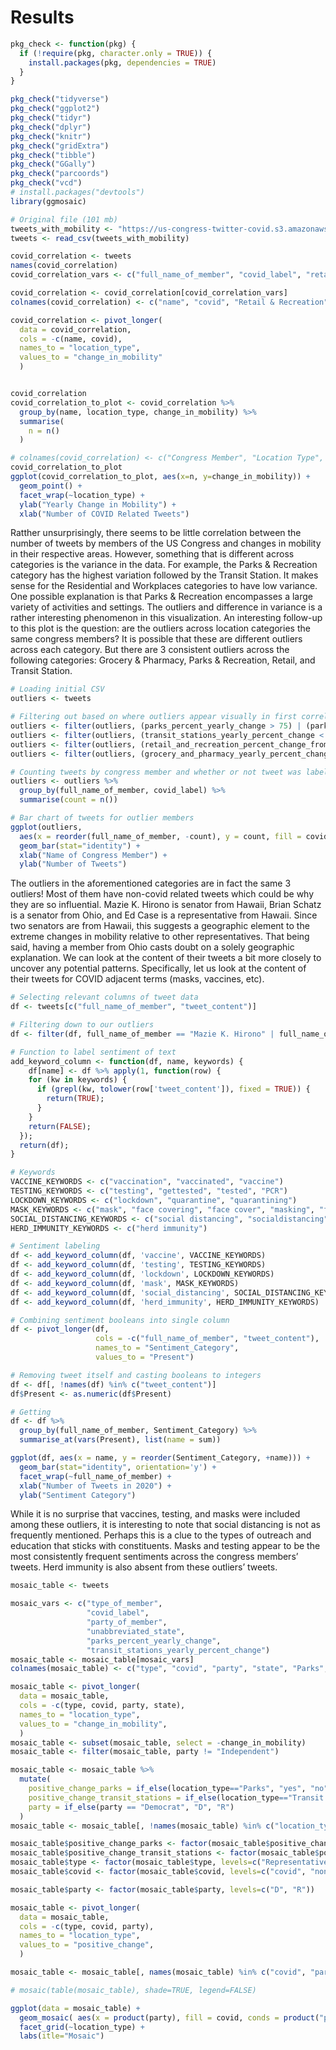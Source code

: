 # Results
```r

pkg_check <- function(pkg) {
  if (!require(pkg, character.only = TRUE)) {
    install.packages(pkg, dependencies = TRUE)
  }
}

pkg_check("tidyverse")
pkg_check("ggplot2")
pkg_check("tidyr")
pkg_check("dplyr")
pkg_check("knitr")
pkg_check("gridExtra")
pkg_check("tibble")
pkg_check("GGally")
pkg_check("parcoords")
pkg_check("vcd")
# install.packages("devtools")
library(ggmosaic)

# Original file (101 mb)
tweets_with_mobility <- "https://us-congress-twitter-covid.s3.amazonaws.com/tweets_yearly_mobility_data.csv"
tweets <- read_csv(tweets_with_mobility)
```

```r
covid_correlation <- tweets
names(covid_correlation)
covid_correlation_vars <- c("full_name_of_member", "covid_label", "retail_and_recreation_percent_change_from_baseline", "grocery_and_pharmacy_yearly_percent_change","parks_percent_yearly_change", "transit_stations_yearly_percent_change" , "workplaces_yearly_percent_change","residential_yearly_percent_change" )

covid_correlation <- covid_correlation[covid_correlation_vars]
colnames(covid_correlation) <- c("name", "covid", "Retail & Recreation", "Grocery & Pharmacy", "Parks & Recreation", "Transit Station", "Workplaces", "Residential")

covid_correlation <- pivot_longer(
  data = covid_correlation,
  cols = -c(name, covid),
  names_to = "location_type",
  values_to = "change_in_mobility"
  )


covid_correlation
covid_correlation_to_plot <- covid_correlation %>% 
  group_by(name, location_type, change_in_mobility) %>% 
  summarise(
    n = n()    
  )

# colnames(covid_correlation) <- c("Congress Member", "Location Type", "Change in Mobility")
covid_correlation_to_plot
ggplot(covid_correlation_to_plot, aes(x=n, y=change_in_mobility)) + 
  geom_point() + 
  facet_wrap(~location_type) +
  ylab("Yearly Change in Mobility") +
  xlab("Number of COVID Related Tweets")
```
Ratther unsurprisingly, there seems to be little correlation between the number of tweets by members of the US Congress and changes in mobility in their respective areas. However, something that is different across categories is the variance in the data. For example, the Parks & Recreation category has the highest variation followed by the Transit Station. It makes sense for the Residential and Workplaces categories to have low variance. One possible explanation is that Parks & Recreation encompasses a large variety of activities and settings. The outliers and difference in variance is a rather interesting phenomenon in this visualization. An interesting follow-up to this plot is the question: are the outliers across location categories the same congress members? It is possible that these are different outliers across each category. But there are 3 consistent outliers across the following categories: Grocery & Pharmacy, Parks & Recreation, Retail, and Transit Station.

```r
# Loading initial CSV
outliers <- tweets

# Filtering out based on where outliers appear visually in first correlation plot
outliers <- filter(outliers, (parks_percent_yearly_change > 75) | (parks_percent_yearly_change < -40))
outliers <- filter(outliers, (transit_stations_yearly_percent_change < -50))
outliers <- filter(outliers, (retail_and_recreation_percent_change_from_baseline < -30))
outliers <- filter(outliers, (grocery_and_pharmacy_yearly_percent_change < -20))

# Counting tweets by congress member and whether or not tweet was labeled as "covid-19" related
outliers <- outliers %>%
  group_by(full_name_of_member, covid_label) %>%
  summarise(count = n())

# Bar chart of tweets for outlier members
ggplot(outliers, 
  aes(x = reorder(full_name_of_member, -count), y = count, fill = covid_label)) + 
  geom_bar(stat="identity") + 
  xlab("Name of Congress Member") + 
  ylab("Number of Tweets")
```
The outliers in the aforementioned categories are in fact the same 3 outliers! Most of them have non-covid related tweets which could be why they are so influential. Mazie K. Hirono is senator from Hawaii, Brian Schatz is a senator from Ohio, and Ed Case is a representative from Hawaii. Since two senators are from Hawaii, this suggests a geographic element to the extreme changes in mobility relative to other representatives. That being said, having a member from Ohio casts doubt on a solely geographic explanation. We can look at the content of their tweets a bit more closely to uncover any potential patterns. Specifically, let us look at the content of their tweets for COVID adjacent terms (masks, vaccines, etc).

```r
# Selecting relevant columns of tweet data
df <- tweets[c("full_name_of_member", "tweet_content")]

# Filtering down to our outliers
df <- filter(df, full_name_of_member == "Mazie K. Hirono" | full_name_of_member == "Ed Case" |full_name_of_member == "Brian Schatz")

# Function to label sentiment of text
add_keyword_column <- function(df, name, keywords) {
    df[name] <- df %>% apply(1, function(row) {
    for (kw in keywords) {
      if (grepl(kw, tolower(row['tweet_content']), fixed = TRUE)) {
        return(TRUE);
      }
    }
    return(FALSE);
  });
  return(df);
}

# Keywords
VACCINE_KEYWORDS <- c("vaccination", "vaccinated", "vaccine")
TESTING_KEYWORDS <- c("testing", "gettested", "tested", "PCR")
LOCKDOWN_KEYWORDS <- c("lockdown", "quarantine", "quarantining")
MASK_KEYWORDS <- c("mask", "face covering", "face cover", "masking", "facemask")
SOCIAL_DISTANCING_KEYWORDS <- c("social distancing", "socialdistancing", "safe distance", "physical distancing", "6 feet apart", "6feetapart")
HERD_IMMUNITY_KEYWORDS <- c("herd immunity")

# Sentiment labeling
df <- add_keyword_column(df, 'vaccine', VACCINE_KEYWORDS)
df <- add_keyword_column(df, 'testing', TESTING_KEYWORDS)
df <- add_keyword_column(df, 'lockdown', LOCKDOWN_KEYWORDS)
df <- add_keyword_column(df, 'mask', MASK_KEYWORDS)
df <- add_keyword_column(df, 'social_distancing', SOCIAL_DISTANCING_KEYWORDS)
df <- add_keyword_column(df, 'herd_immunity', HERD_IMMUNITY_KEYWORDS)

# Combining sentiment booleans into single column
df <- pivot_longer(df, 
                   cols = -c("full_name_of_member", "tweet_content"), 
                   names_to = "Sentiment_Category", 
                   values_to = "Present")

# Removing tweet itself and casting booleans to integers
df <- df[, !names(df) %in% c("tweet_content")]
df$Present <- as.numeric(df$Present) 

# Getting 
df <- df %>% 
  group_by(full_name_of_member, Sentiment_Category) %>% 
  summarise_at(vars(Present), list(name = sum))

ggplot(df, aes(x = name, y = reorder(Sentiment_Category, +name))) + 
  geom_bar(stat="identity", orientation='y') + 
  facet_wrap(~full_name_of_member) +
  xlab("Number of Tweets in 2020") +
  ylab("Sentiment Category")
```
While it is no surprise that vaccines, testing, and masks were included among these outliers, it is interesting to note that social distancing is not as frequently mentioned. Perhaps this is a clue to the types of outreach and education that sticks with constituents. Masks and testing appear to be the most consistently frequent sentiments across the congress members' tweets. Herd immunity is also absent from these outliers' tweets.


```r
mosaic_table <- tweets

mosaic_vars <- c("type_of_member", 
                 "covid_label", 
                 "party_of_member", 
                 "unabbreviated_state",
                 "parks_percent_yearly_change", 
                 "transit_stations_yearly_percent_change")
mosaic_table <- mosaic_table[mosaic_vars]
colnames(mosaic_table) <- c("type", "covid", "party", "state", "Parks", "Transit Stations")

mosaic_table <- pivot_longer(
  data = mosaic_table,
  cols = -c(type, covid, party, state),
  names_to = "location_type",
  values_to = "change_in_mobility",
  )
mosaic_table <- subset(mosaic_table, select = -change_in_mobility)
mosaic_table <- filter(mosaic_table, party != "Independent")

mosaic_table <- mosaic_table %>%
  mutate(
    positive_change_parks = if_else(location_type=="Parks", "yes", "no"),
    positive_change_transit_stations = if_else(location_type=="Transit Stations", "yes", "no"),
    party = if_else(party == "Democrat", "D", "R")
  )
mosaic_table <- mosaic_table[, !names(mosaic_table) %in% c("location_type", "state")]

mosaic_table$positive_change_parks <- factor(mosaic_table$positive_change_parks, levels=c("yes", "no"))
mosaic_table$positive_change_transit_stations <- factor(mosaic_table$positive_change_transit_stations, levels=c("yes", "no"))
mosaic_table$type <- factor(mosaic_table$type, levels=c("Representative", "Senator"))
mosaic_table$covid <- factor(mosaic_table$covid, levels=c("covid", "non-covid"))

mosaic_table$party <- factor(mosaic_table$party, levels=c("D", "R"))

mosaic_table <- pivot_longer(
  data = mosaic_table,
  cols = -c(type, covid, party),
  names_to = "location_type",
  values_to = "positive_change",
  )

mosaic_table <- mosaic_table[, names(mosaic_table) %in% c("covid", "party", "location_type", "positive_change")]

# mosaic(table(mosaic_table), shade=TRUE, legend=FALSE)

ggplot(data = mosaic_table) +
  geom_mosaic( aes(x = product(party), fill = covid, conds = product("positive_change"), show.legend = TRUE) ) +
  facet_grid(~location_type) +
  labs(itle="Mosaic")
```